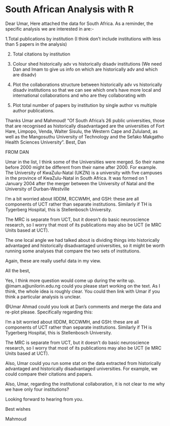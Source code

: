 # South African Analysis with R

Dear Umar,
Here attached the data for South Africa. As a reminder, the specific analysis we are interested in are:-

1.Total publications by institution (I think don’t include institutions with less than 5 papers in the analysis)

2. Total citations by institution

3. Colour shed historically adv vs historically disadv institutions (We need Dan and Imam to give us info on which are historically adv and which are disadv)

4. Plot the collaborations structure between historically adv vs historically disadv institutions so that we can see which one's have more local and international collaborations and who are they collaborating with

5. Plot total number of papers by institution by single author vs multiple author publications.

Thanks Umar and Mahmoud!
“Of South Africa's 26 public universities, those that are recognised as historically disadvantaged are the universities of Fort Hare, Limpopo, Venda, Walter Sisulu, the Western Cape and Zululand, as well as the Mangosuthu University of Technology and the Sefako Makgatho Health Sciences University”.
Best, Dan

FROM DAN

Umar in the list, I think some of the Universities were merged. So their name before 2000 might be different from their name after 2000. For example.
The University of KwaZulu-Natal (UKZN) is a university with five campuses in the province of KwaZulu-Natal in South Africa. It was formed on 1 January 2004 after the merger between the University of Natal and the University of Durban-Westville

I’m a bit worried about IIDDM, RCCWMH, and GSH:  these are all components of UCT rather than separate institutions.  Similarly if TH is Tygerberg Hospital, this is Stellenbosch University.

The MRC is separate from UCT, but it doesn’t do basic neuroscience research, so I worry that most of its publications may also be UCT (ie MRC Units based at UCT).

The one local angle we had talked about is dividing things into historically advantaged and historically disadvantaged universities, so it might be worth running some analyses that compare the two sets of institutions.

Again, these are really useful data in my view.


All the best,


Yes, I think more question would come up during the write up. @imam.a@unilorin.edu.ng could you please start working on the text. As I think, the whole idea is roughly clear. You could then link with Umar if you think a particular analysis is unclear.

 

@Umar Ahmad could you look at Dan’s comments and merge the data and re-plot please. Specifically regarding this:

I’m a bit worried about IIDDM, RCCWMH, and GSH:  these are all components of UCT rather than separate institutions.  Similarly if TH is Tygerberg Hospital, this is Stellenbosch University.

The MRC is separate from UCT, but it doesn’t do basic neuroscience research, so I worry that most of its publications may also be UCT (ie MRC Units based at UCT).

Also, Umar could you run some stat on the data extracted from historically advantaged and historically disadvantaged universities. For example, we could compare their citations and papers.

Also, Umar, regarding the institutional collaboration, it is not clear to me why we have only four institutions?

Looking forward to hearing from you.

Best wishes

Mahmoud




